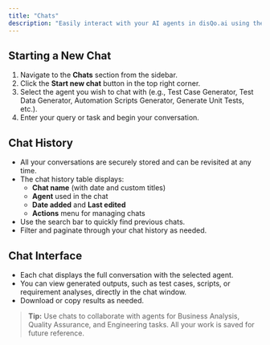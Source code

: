 ```yaml
---
title: "Chats"
description: "Easily interact with your AI agents in disQo.ai using the chat feature. This allows you to ask questions, generate content, and automate tasks in real time."
---
```


## Starting a New Chat

1. Navigate to the **Chats** section from the sidebar.
2. Click the **Start new chat** button in the top right corner.
3. Select the agent you wish to chat with (e.g., Test Case Generator, Test Data Generator, Automation Scripts Generator, Generate Unit Tests, etc.).
4. Enter your query or task and begin your conversation.

## Chat History

- All your conversations are securely stored and can be revisited at any time.
- The chat history table displays:
  - **Chat name** (with date and custom titles)
  - **Agent** used in the chat
  - **Date added** and **Last edited**
  - **Actions** menu for managing chats
- Use the search bar to quickly find previous chats.
- Filter and paginate through your chat history as needed.

## Chat Interface

- Each chat displays the full conversation with the selected agent.
- You can view generated outputs, such as test cases, scripts, or requirement analyses, directly in the chat window.
- Download or copy results as needed.

> **Tip:** Use chats to collaborate with agents for Business Analysis, Quality Assurance, and Engineering tasks. All your work is saved for future reference.
